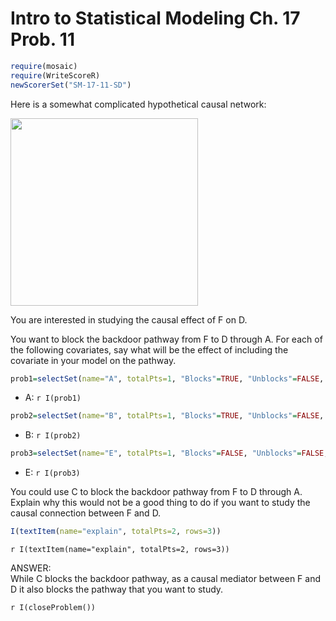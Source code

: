 Intro to Statistical Modeling Ch. 17 Prob. 11
========================================================
```r
require(mosaic)
require(WriteScoreR)
newScorerSet("SM-17-11-SD")
```
Here is a somewhat complicated hypothetical causal network:

<img src='path-graphics-5.svg' width='300'>

You are interested in studying the causal effect of F on D.  

You want to block the backdoor pathway from F to D through A.  For each of the following covariates, say what will be the effect of including the covariate in your model on the pathway.
```r
prob1=selectSet(name="A", totalPts=1, "Blocks"=TRUE, "Unblocks"=FALSE, "Neither"=FALSE)
```
*  A:  `r I(prob1)`
```r
prob2=selectSet(name="B", totalPts=1, "Blocks"=TRUE, "Unblocks"=FALSE, "Neither"=FALSE)
```
*  B:  `r I(prob2)`
```r
prob3=selectSet(name="E", totalPts=1, "Blocks"=FALSE, "Unblocks"=FALSE, "Neither"=TRUE)
```
*  E:  `r I(prob3)`


You could use C to block the backdoor pathway from F to D through A. Explain why this would not be a good thing to do if you want to study the causal connection between F and D.
```r
I(textItem(name="explain", totalPts=2, rows=3))
```
`r I(textItem(name="explain", totalPts=2, rows=3))`

<aside>
ANSWER:    
While C blocks the backdoor pathway, as a causal mediator between F and D it also blocks the pathway that you want to study.
</aside>

`r I(closeProblem())`